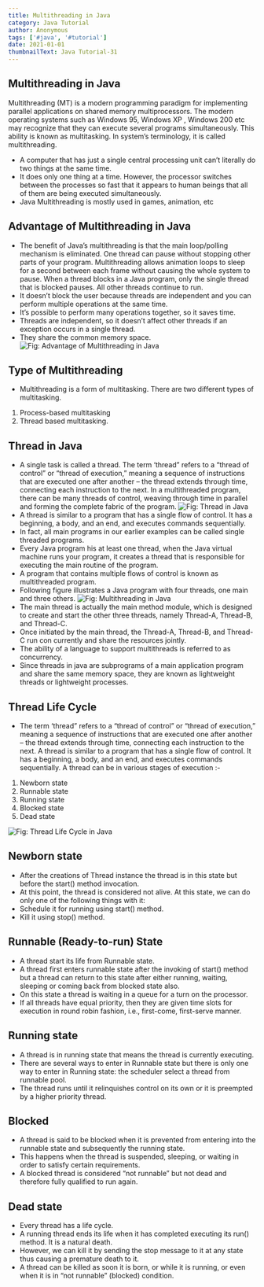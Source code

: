 ```yaml
---
title: Multithreading in Java
category: Java Tutorial
author: Anonymous
tags: ['#java', '#tutorial']
date: 2021-01-01
thumbnailText: Java Tutorial-31
---
```

## Multithreading in Java
Multithreading (MT) is a modern programming paradigm for implementing parallel applications on shared memory multiprocessors. The modern operating systems such as Windows 95, Windows XP , Windows 200 etc may recognize that they can execute several programs simultaneously. This ability is known as multitasking. In system’s terminology, it is called multithreading.

- A computer that has just a single central processing unit can’t literally do two things at the same time.
- It does only one thing at a time. However, the processor switches between the processes so fast that it appears to human beings that all of them are being executed simultaneously.
- Java Multithreading is mostly used in games, animation, etc
## Advantage of Multithreading in Java
- The benefit of Java’s multithreading is that the main loop/polling mechanism is eliminated. One thread can pause without stopping other parts of your program. Multithreading allows animation loops to sleep for a second between each frame without causing the whole system to pause. When a thread blocks in a Java program, only the single thread that is blocked pauses. All other threads continue to run.
- It doesn’t block the user because threads are independent and you can perform multiple operations at the same time.
- It’s possible to perform many operations together, so it saves time.
- Threads are independent, so it doesn’t affect other threads if an exception occurs in a single thread.
- They share the common memory space.
![Fig: Advantage of Multithreading in Java ](../../assets/javaPic/mul-4.jpg)
## Type of Multithreading
- Multithreading is a form of multitasking. There are two different types of multitasking.
1. Process-based multitasking
2. Thread based multitasking.

## Thread in Java
- A single task is called a thread. The term ‘thread” refers to a “thread of control” or “thread of execution,” meaning a sequence of instructions that are executed one after another – the thread extends through time, connecting each instruction to the next. In a multithreaded program, there can be many threads of control, weaving through time in parallel and forming the complete fabric of the program.
![Fig: Thread in Java ](../../assets/javaPic/multiThread.png)
- A thread is similar to a program that has a single flow of control. It has a beginning, a body, and an end, and executes commands sequentially.
- In fact, all main programs in our earlier examples can be called single threaded programs.
- Every Java program his at least one thread, when the Java virtual machine runs your program, it creates a thread that is responsible for executing the main routine of the program.
- A program that contains multiple flows of control is known as multithreaded program.
- Following figure illustrates a Java program with four threads, one main and three others.
![Fig: Multithreading in Java ](../../assets/javaPic/multh-2.png)
- The main thread is actually the main method module, which is designed to create and start the other three threads, namely Thread-A, Thread-B, and Thread-C.
- Once initiated by the main thread, the Thread-A, Thread-B, and Thread-C run con currently and share the resources jointly.
- The ability of a language to support multithreads is referred to as concurrency.
- Since threads in java are subprograms of a main application program and share the same memory space, they are known as lightweight threads or lightweight processes.
## Thread Life Cycle
- The term ‘thread” refers to a “thread of control” or “thread of execution,” meaning a sequence of instructions that are executed one after another – the thread extends through time, connecting each instruction to the next. A thread is similar to a program that has a single flow of control. It has a beginning, a body, and an end, and executes commands sequentially. A thread can be in various stages of execution :-
1. Newborn state
2. Runnable state
3. Running state
4. Blocked state
5. Dead state

![Fig: Thread Life Cycle in Java ](../../assets/javaPic/multh-3.png)

## Newborn state
- After the creations of Thread instance the thread is in this state but before the start() method invocation.
- At this point, the thread is considered not alive. At this state, we can do only one of the following things with it:
- Schedule it for running using start() method.
-  Kill it using stop() method.
## Runnable (Ready-to-run) State
- A thread start its life from Runnable state.
- A thread first enters runnable state after the invoking of start() method but a thread can return to this state after either running, waiting, sleeping or coming back from blocked state also.
- On this state a thread is waiting in a queue for a turn on the processor.
- If all threads have equal priority, then they are given time slots for execution in round robin fashion, i.e., first-come, first-serve manner.
## Running state
- A thread is in running state that means the thread is currently executing.
- There are several ways to enter in Runnable state but there is only one way to enter in Running state: the scheduler select a thread from runnable pool.
- The thread runs until it relinquishes control on its own or it is preempted by a higher priority thread.
## Blocked
- A thread is said to be blocked when it is prevented from entering into the runnable state and subsequently the running state.
- This happens when the thread is suspended, sleeping, or waiting in order to satisfy certain requirements.
- A blocked thread is considered “not runnable” but not dead and therefore fully qualified to run again.
## Dead state
- Every thread has a life cycle.
- A running thread ends its life when it has completed executing its run() method. It is a natural death.
- However, we can kill it by sending the stop message to it at any state thus causing a premature death to it.
- A thread can be killed as soon it is born, or while it is running, or even when it is in “not runnable” (blocked) condition.